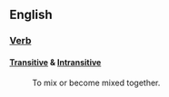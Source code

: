 == English ==

=== [[Verb]] ===

==== [[Transitive]] & [[Intransitive]] ====

: To mix or become mixed together.